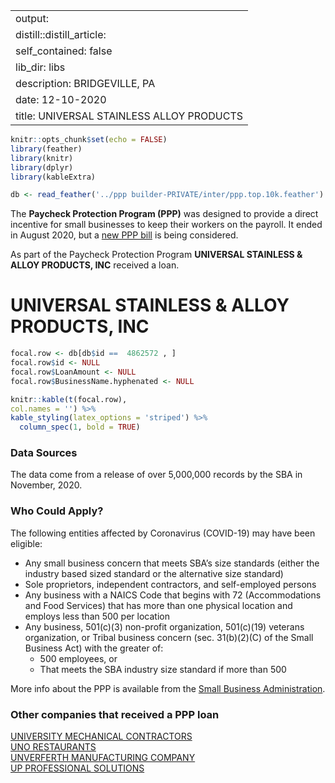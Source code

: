 
---
output:
  distill::distill_article:
    self_contained: false
    lib_dir: libs
description: BRIDGEVILLE, PA 
date: 12-10-2020
title: UNIVERSAL STAINLESS ALLOY PRODUCTS 
---




```r
knitr::opts_chunk$set(echo = FALSE)
library(feather)
library(knitr)
library(dplyr)
library(kableExtra)

db <- read_feather('../ppp builder-PRIVATE/inter/ppp.top.10k.feather')

```



The **Paycheck Protection Program (PPP)** was designed to provide a direct incentive for small businesses to keep their workers on the payroll. It ended in August 2020, but a [new PPP bill](https://thehill.com/policy/finance/529092-bipartisan-support-for-new-ppp-loans-gains-momentum-in-congress) is being considered.

As part of the Paycheck Protection Program **UNIVERSAL STAINLESS & ALLOY PRODUCTS, INC** received a loan.


# UNIVERSAL STAINLESS & ALLOY PRODUCTS, INC 

```r
focal.row <- db[db$id ==  4862572 , ]
focal.row$id <- NULL
focal.row$LoanAmount <- NULL
focal.row$BusinessName.hyphenated <- NULL

knitr::kable(t(focal.row), 
col.names = '') %>%
kable_styling(latex_options = 'striped') %>%
  column_spec(1, bold = TRUE)


```

### Data Sources

The data come from a release of over 5,000,000 records by the SBA in November, 2020.


### Who Could Apply?

The following entities affected by Coronavirus (COVID-19) may have been eligible:

+ Any small business concern that meets SBA’s size standards (either the industry based sized standard or the alternative size standard)
+ Sole proprietors, independent contractors, and self-employed persons
+ Any business with a NAICS Code that begins with 72 (Accommodations and Food Services) that has more than one physical location and employs less than 500 per location
+ Any business, 501(c)(3) non-profit organization, 501(c)(19) veterans organization, or Tribal business concern (sec. 31(b)(2)(C) of the Small Business Act) with the greater of:
  + 500 employees, or 
  + That meets the SBA industry size standard if more than 500


More info about the PPP is available from the [Small Business Administration](https://www.sba.gov/funding-programs/loans/coronavirus-relief-options/paycheck-protection-program).

 
### Other companies that received a PPP loan 
   
 [UNIVERSITY MECHANICAL CONTRACTORS](/Paycheck-Protection-Program/4863471-UNIVERSITY-MECHANICAL-CONTRACTORS) <br> [UNO RESTAURANTS](/Paycheck-Protection-Program/4864944-UNO-RESTAURANTS) <br> [UNVERFERTH MANUFACTURING COMPANY](/Paycheck-Protection-Program/4865407-UNVERFERTH-MANUFACTURING-COMPANY) <br> [UP PROFESSIONAL SOLUTIONS](/Paycheck-Protection-Program/4865817-UP-PROFESSIONAL-SOLUTIONS) <br>
